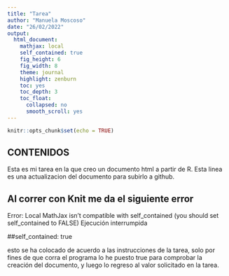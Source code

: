 ```yaml
---
title: "Tarea"
author: "Manuela Moscoso"
date: "26/02/2022"
output:
  html_document:
    mathjax: local
    self_contained: true
    fig_height: 6
    fig_width: 8
    theme: journal
    highlight: zenburn
    toc: yes
    toc_depth: 3
    toc_float:
      collapsed: no
      smooth_scroll: yes
---
```

```r
knitr::opts_chunk$set(echo = TRUE)
```

## CONTENIDOS
Esta es mi tarea en la que creo un documento html a  partir de R.
Esta linea es una actualizacion del documento para subirlo a github.

## Al correr con Knit me da el siguiente error 

Error: Local MathJax isn't compatible with self_contained
(you should set self_contained to FALSE)
Ejecución interrumpida

##self_contained: true

esto se ha colocado de acuerdo a las instrucciones de la tarea, solo por fines de que corra el programa lo he puesto true para comprobar la creación del documento, y luego lo regreso al valor solicitado en la tarea.